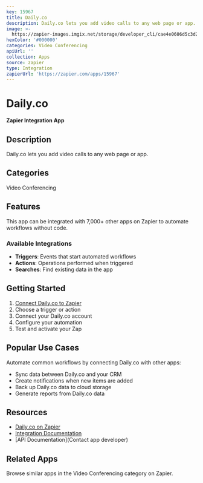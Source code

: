 ```yaml
---
key: 15967
title: Daily.co
description: Daily.co lets you add video calls to any web page or app.
image: >-
  https://zapier-images.imgix.net/storage/developer_cli/cae4e0606d5c3d2ea3e5b66f5ab4a765.png?auto=format%2Ccompress&ixlib=python-3.0.0&q=50
hexColor: '#000000'
categories: Video Conferencing
apiUrl: ''
collection: Apps
source: zapier
type: Integration
zapierUrl: 'https://zapier.com/apps/15967'
---
```

# Daily.co

**Zapier Integration App**

## Description

Daily.co lets you add video calls to any web page or app.

## Categories

Video Conferencing

## Features

This app can be integrated with 7,000+ other apps on Zapier to automate workflows without code.

### Available Integrations

- **Triggers**: Events that start automated workflows
- **Actions**: Operations performed when triggered
- **Searches**: Find existing data in the app

## Getting Started

1. [Connect Daily.co to Zapier](https://zapier.com/apps/15967)
2. Choose a trigger or action
3. Connect your Daily.co account
4. Configure your automation
5. Test and activate your Zap

## Popular Use Cases

Automate common workflows by connecting Daily.co with other apps:

- Sync data between Daily.co and your CRM
- Create notifications when new items are added
- Back up Daily.co data to cloud storage
- Generate reports from Daily.co data

## Resources

- [Daily.co on Zapier](https://zapier.com/apps/15967)
- [Integration Documentation](https://zapier.com/apps/15967/integrations)
- [API Documentation](Contact app developer)

## Related Apps

Browse similar apps in the Video Conferencing category on Zapier.
